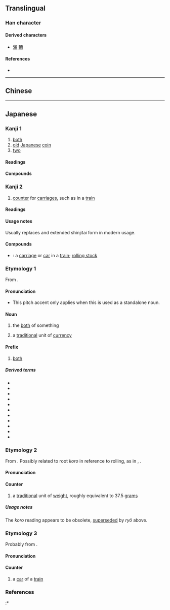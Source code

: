 {{also|兩|两}}
{{character info}}
==Translingual==
{{Han simplified forms|兩|両|两}}

===Han character===
{{Han char|rn=1|rad=一|as=05|sn=6|four=1022.7|canj=MUB|ids=⿱一⿻冂山,⿻⿱一山冂}}

====Derived characters====
* [[満]] [[輌]]

====References====
* {{Han ref|kx=0078.101|dkj=00046|dj=0157.070|hdz=10019.010|uh=4E21|ud=20001}}

----

==Chinese==
{{zh-see|兩|v}}

----

==Japanese==

===Kanji 1===
{{ja-kanji forms|両|兩}}
{{ja-kanji|grade=3|rs=一05|kyu=兩}}

# [[both]]
# [[old]] [[Japanese]] [[coin]]
# [[two]]

====Readings====
{{ja-readings
|goon=りょう<りやう
|kanon=りょう<りやう
|toon=りゃん
|kun=ころ-, ふた-つ, もろ-
}}

====Compounds====
{{der3|ja|一両|十両|千両|{{ja-l|両々}}, {{ja-l|両両}}|両院|両家|両蓋|両岸|両眼|両義|両脚|両極|両軍|両舷|両虎|両口|両国|両三|両氏|両耳|両社|両者|両手|両種|両親|両人|両刃|両性|両成敗|両棲|両生|両舌|両前|両全|両像|両側|両足|両袖|両損|両替|両端|両断|両天秤|両度|両党|両刀|両頭|両得|両凸|進退両難|両日|硬軟両派|{{ja-l|両肌}}, {{ja-l|両膚}}|両膝|両肘|両部神道|両分|両陛下|両便|両名|両面|両目|両雄|両様|両洋|両用|両翼|両立|両輪|両隣|両論|両脇|両腕|両方|両開き|両建て|両差し|両思い|両切り}}

===Kanji 2===
{{ja-kanji|grade=3|rs=一05}}

# [[counter]] for [[carriages]], such as in a [[train]]

====Readings====
{{ja-readings
|goon=ろう<らう
|kanon=りょう<りやう
}}

====Usage notes====
Usually replaces {{m|ja|輛}} and extended shinjitai form {{m|ja|輌}} in modern usage.

====Compounds====
* {{ja-r|車%両|しゃ%りょう}}: a [[carriage]] or [[car]] in a [[train]]; [[rolling stock]]

===Etymology 1===
<div style="float:right;">
{{wikipedia|lang=ja|両|両 (as both weight and currency)}}
{{wikipedia|Ryō|Ryō (as a unit of currency)}}
{{wikipedia|Tael|Tael (''ryō'' or ''koro'' as a unit of weight)}}
</div>
{{ja-kanjitab|yomi=o|りょう}}
From {{der|ja|ltc|sort=りょう|兩|tr=lɨɐŋ<sup>H</sup>||two, both}}.

====Pronunciation====
{{ja-pron|yomi=goon|りょう|acc=1|acc_ref=DJR}}
* This pitch accent only applies when this is used as a standalone noun.

====Noun====
{{ja-noun|りょう|hhira=りやう}}

# the [[both]] of something
#: {{ja-usex|'''両'''の手で|'''りょう''' の て で|with '''both''' hands}}
# a [[traditional]] unit of [[currency]]

====Prefix====
{{ja-pos|prefix|りょう|hhira=りやう}}

# [[both]]

=====Derived terms=====
{{top3}}
* {{ja-r|両%足|りょう%あし}}
* {{ja-r|両%腕|りょう%うで}}
* {{ja-r|両%側|りょう%がわ}}
* {{ja-r|両%利き|りょう%きき}}
* {{ja-r|両%手|りょう%て}}
* {{ja-r|両%隣|りょう%どなり}}
* {{ja-r|両%耳|りょう%みみ}}
* {{ja-r|両%目|りょう%め}}
* {{ja-r|両%親|りょう%しん}}
* {{ja-r|両%極|りょう%きょく}}
* {{ja-r|両%替|りょう%がえ}}
{{bottom}}

===Etymology 2===
{{ja-kanjitab|yomi=k|ころ}}
From {{inh|ja|ojp|sort=ころ|-}}. Possibly related to root ''koro'' in reference to rolling, as in {{m|ja|転ぶ|tr=korobu||to tumble, to fall; to roll}}, {{m|ja|ころころ|tr=korokoro||rollingly}}.

====Pronunciation====
{{ja-pron|yomi=k|ころ}}

====Counter====
{{ja-pos|counter|ころ}}

# {{lb|ja|sort=ころ|obsolete}} a [[traditional]] unit of [[weight]], roughly equivalent to 37.5 [[gram]]s

=====Usage notes=====
The ''koro'' reading appears to be obsolete, [[supersede]]d by ''ryō'' above.

===Etymology 3===
{{ja-kanjitab|yomi=o|りょう}}
Probably from {{der|ja|ltc|sort=りょう|輛|tr=lɨɐŋ<sup>H</sup>?|pos=counter for vehicles}}.

====Pronunciation====
{{ja-pron|yomi=kanon|りょう}}

====Counter====
{{ja-pos|counter|りょう|hhira=りやう}}

# a [[car]] of a [[train]]
#: {{ja-usex|この電%車は六%'''両'''%編%成です。|この でん%しゃ は ろく%'''りょう'''% へん%せい です。|This train consists of six '''cars'''.}}

===References===
<references/>
:* {{R:Kokugo Dai Jiten}}

{{c|ja|Two|sort=りょう}}